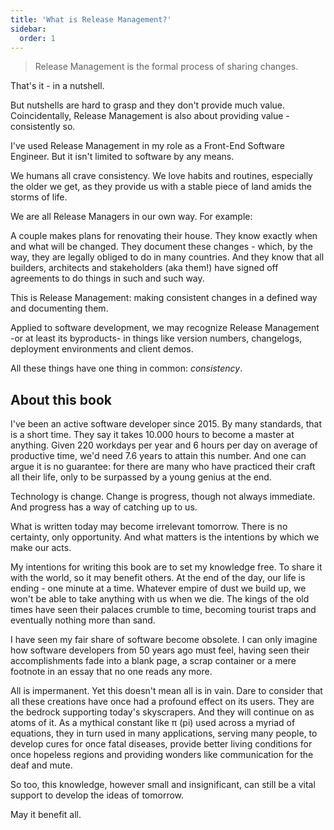 ---
title: 'What is Release Management?'
sidebar:
  order: 1
---

> Release Management is the formal process of sharing changes.

That's it - in a nutshell.

But nutshells are hard to grasp and they don't provide much value. Coincidentally, Release Management is also about providing value - consistently so.

I've used Release Management in my role as a Front-End Software Engineer. But it isn't limited to software by any means.

We humans all crave consistency. We love habits and routines, especially the older we get, as they provide us with a stable piece of land amids the storms of life.

We are all Release Managers in our own way. For example:

A couple makes plans for renovating their house. They know exactly when and what will be changed. They document these changes - which, by the way, they are legally obliged to do in many countries. And they know that all builders, architects and stakeholders (aka them!) have signed off agreements to do things in such and such way.

This is Release Management: making consistent changes in a defined way and documenting them.

Applied to software development, we may recognize Release Management -or at least its byproducts- in things like version numbers, changelogs, deployment environments and client demos.

All these things have one thing in common: *consistency*.

## About this book

I've been an active software developer since 2015. By many standards, that is a short time. They say it takes 10.000 hours to become a master at anything. Given 220 workdays per year and 6 hours per day on average of productive time, we'd need 7.6 years to attain this number. And one can argue it is no guarantee: for there are many who have practiced their craft all their life, only to be surpassed by a young genius at the end.

Technology is change. Change is progress, though not always immediate. And progress has a way of catching up to us.

What is written today may become irrelevant tomorrow. There is no certainty, only opportunity. And what matters is the intentions by which we make our acts.

My intentions for writing this book are to set my knowledge free. To share it with the world, so it may benefit others. At the end of the day, our life is ending - one minute at a time. Whatever empire of dust we build up, we won't be able to take anything with us when we die. The kings of the old times have seen their palaces crumble to time, becoming tourist traps and eventually nothing more than sand.

I have seen my fair share of software become obsolete. I can only imagine how software developers from 50 years ago must feel, having seen their accomplishments fade into a blank page, a scrap container or a mere footnote in an essay that no one reads any more.

All is impermanent. Yet this doesn't mean all is in vain. Dare to consider that all these creations have once had a profound effect on its users. They are the bedrock supporting today's skyscrapers. And they will continue on as atoms of it. As a mythical constant like π (pi) used across a myriad of equations, they in turn used in many applications, serving many people, to develop cures for once fatal diseases, provide better living conditions for once hopeless regions and providing wonders like communication for the deaf and mute.

So too, this knowledge, however small and insignificant, can still be a vital support to develop the ideas of tomorrow.

May it benefit all.
